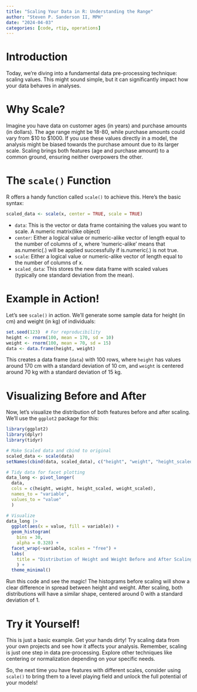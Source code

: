 ```yaml
---
title: "Scaling Your Data in R: Understanding the Range"
author: "Steven P. Sanderson II, MPH"
date: "2024-04-03"
categories: [code, rtip, operations]
---
```


# Introduction

Today, we're diving into a fundamental data pre-processing technique: scaling values. This might sound simple, but it can significantly impact how your data behaves in analyses.

# Why Scale?

Imagine you have data on customer ages (in years) and purchase amounts (in dollars). The age range might be 18-80, while purchase amounts could vary from \$10 to \$1000. If you use these values directly in a model, the analysis might be biased towards the purchase amount due to its larger scale. Scaling brings both features (age and purchase amount) to a common ground, ensuring neither overpowers the other.

# The `scale()` Function

R offers a handy function called `scale()` to achieve this. Here's the basic syntax:

``` r
scaled_data <- scale(x, center = TRUE, scale = TRUE)
```

-   `data`: This is the vector or data frame containing the values you want to scale. A numeric matrix(like object)
-   `center`: Either a logical value or numeric-alike vector of length equal to the number of columns of x, where ‘numeric-alike’ means that as.numeric(.) will be applied successfully if is.numeric(.) is not true.
-   `scale`: Either a logical value or numeric-alike vector of length equal to the number of columns of x.
-   `scaled_data`: This stores the new data frame with scaled values (typically one standard deviation from the mean).

# Example in Action!

Let's see `scale()` in action. We'll generate some sample data for height (in cm) and weight (in kg) of individuals:

```r
set.seed(123)  # For reproducibility
height <- rnorm(100, mean = 170, sd = 10)
weight <- rnorm(100, mean = 70, sd = 15)
data <- data.frame(height, weight)
```

This creates a data frame (`data`) with 100 rows, where `height` has values around 170 cm with a standard deviation of 10 cm, and `weight` is centered around 70 kg with a standard deviation of 15 kg.

# Visualizing Before and After

Now, let's visualize the distribution of both features before and after scaling. We'll use the `ggplot2` package for this:

```r
library(ggplot2)
library(dplyr)
library(tidyr)

# Make Scaled data and cbind to original
scaled_data <- scale(data)
setNames(cbind(data, scaled_data), c("height", "weight", "height_scaled", "weight_scaled")) -> data

# Tidy data for facet plotting
data_long <- pivot_longer(
  data, 
  cols = c(height, weight, height_scaled, weight_scaled), 
  names_to = "variable", 
  values_to = "value"
  )

# Visualize
data_long |>
  ggplot(aes(x = value, fill = variable)) +
  geom_histogram(
    bins = 30, 
    alpha = 0.328) +
  facet_wrap(~variable, scales = "free") +
  labs(
    title = "Distribution of Height and Weight Before and After Scaling"
    ) +
  theme_minimal()
```

Run this code and see the magic! The histograms before scaling will show a clear difference in spread between height and weight. After scaling, both distributions will have a similar shape, centered around 0 with a standard deviation of 1.

# Try it Yourself!

This is just a basic example. Get your hands dirty! Try scaling data from your own projects and see how it affects your analysis. Remember, scaling is just one step in data pre-processing. Explore other techniques like centering or normalization depending on your specific needs.

So, the next time you have features with different scales, consider using `scale()` to bring them to a level playing field and unlock the full potential of your models!
